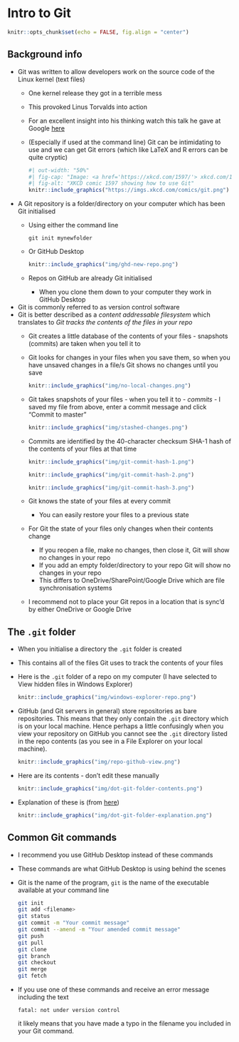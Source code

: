 # Intro to Git

```r
knitr::opts_chunk$set(echo = FALSE, fig.align = "center")
```

## Background info

- Git was written to allow developers work on the source code of the Linux kernel (text files)
  - One kernel release they got in a terrible mess
  - This provoked Linus Torvalds into action
  - For an excellent insight into his thinking watch this talk he gave at Google [here](https://youtu.be/4XpnKHJAok8)  
  - (Especially if used at the command line) Git can be intimidating to use and we can get Git errors (which like LaTeX and R errors can be quite cryptic)  
    ```r
    #| out-width: "50%"
    #| fig-cap: "Image: <a href='https://xkcd.com/1597/'> xkcd.com/1597</a>"
    #| fig-alt: "XKCD comic 1597 showing how to use Git"
    knitr::include_graphics("https://imgs.xkcd.com/comics/git.png")
    ```  
- A Git repository is a folder/directory on your computer which has been Git initialised 
  - Using either the command line  
    ```
    git init mynewfolder
    ```  
  - Or GitHub Desktop  
    ```r
    knitr::include_graphics("img/ghd-new-repo.png")
    ```
  - Repos on GitHub are already Git initialised 
    - When you clone them down to your computer they work in GitHub Desktop
- Git is commonly referred to as version control software
- Git is better described as a *content addressable filesystem* which translates to *Git tracks the contents of the files in your repo*
  - Git creates a little database of the contents of your files - snapshots (commits) are taken when you tell it to
  - Git looks for changes in your files when you save them, so when you have unsaved changes in a file/s Git shows no changes until you save  
    ```r
    knitr::include_graphics("img/no-local-changes.png")
    ```  
  - Git takes snapshots of your files - when you tell it to - *commits* - I saved my file from above, enter a commit message and click "Commit to master"
    ```r
    knitr::include_graphics("img/stashed-changes.png")
    ```  
  - Commits are identified by the 40-character checksum SHA-1 hash of the contents of your files at that time  
    ```r
    knitr::include_graphics("img/git-commit-hash-1.png")
    ```  
    
    ```r
    knitr::include_graphics("img/git-commit-hash-2.png")
    ```  
    
    ```r
    knitr::include_graphics("img/git-commit-hash-3.png")
    ```  
  - Git knows the state of your files at every commit
    - You can easily restore your files to a previous state
  - For Git the state of your files only changes when their contents change
    - If you reopen a file, make no changes, then close it, Git will show no changes in your repo
    - If you add an empty folder/directory to your repo Git will show no changes in your repo
    - This differs to OneDrive/SharePoint/Google Drive which are file synchronisation systems
  - I recommend not to place your Git repos in a location that is sync'd by either OneDrive or Google Drive

## The `.git` folder

- When you initialise a directory the `.git` folder is created
- This contains all of the files Git uses to track the contents of your files
- Here is the `.git` folder of a repo on my computer (I have selected to View hidden files in Windows Explorer)  
  ```r
  knitr::include_graphics("img/windows-explorer-repo.png")
  ```  
- GitHub (and Git servers in general) store repositories as bare repositories. This means that they only contain the `.git` directory which is on your local machine. Hence perhaps a little confusingly when you view your repository on GitHub you cannot see the `.git` directory listed in the repo contents (as you see in a File Explorer on your local machine).
  ```r
  knitr::include_graphics("img/repo-github-view.png")
  ```  
- Here are its contents - don't edit these manually  
  ```r
  knitr::include_graphics("img/dot-git-folder-contents.png")
  ```  
- Explanation of these is (from [here](https://www.tutorialspoint.com/what-is-git-folder-and-why-is-it-hidden))  
  ```r
  knitr::include_graphics("img/dot-git-folder-explanation.png")
  ```

## Common Git commands

- I recommend you use GitHub Desktop instead of these commands
- These commands are what GitHub Desktop is using behind the scenes
- Git is the name of the program, `git` is the name of the executable available at your command line  
  ```bash
  git init 
  git add <filename>
  git status
  git commit -m "Your commit message"
  git commit --amend -m "Your amended commit message"
  git push 
  git pull 
  git clone
  git branch
  git checkout
  git merge
  git fetch 
  ```  

- If you use one of these commands and receive an error message including the text
  ```
  fatal: not under version control
  ```
  it likely means that you have made a typo in the filename you included in your Git command.
